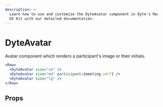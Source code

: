 ```yaml
---
description: >-
  Learn how to use and customize the DyteAvatar component in Dyte's React Native
  UI Kit with our detailed documentation.
---
```


# DyteAvatar

Avatar component which renders a participant's image or their initials.

```jsx
<Row>
  <DyteAvatar size="sm" />
  <DyteAvatar size="md" participant={meeting.self} />
  <DyteAvatar size="lg" />
</Row>
```

## Props

<PropsTable of="dyte-avatar" />

<head>
  <title>React Native UI Kit DyteAvatar</title>
</head>
